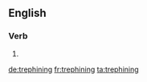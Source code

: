 ==English==

===Verb===
{{head|en}}

# {{present participle of|trephine|lang=en}}

[[de:trephining]]
[[fr:trephining]]
[[ta:trephining]]